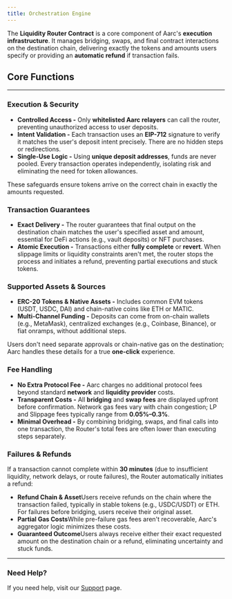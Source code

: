 ```yaml
---
title: Orchestration Engine
---
```


The **Liquidity Router Contract** is a core component of Aarc's **execution infrastructure**. It manages bridging, swaps, and final contract interactions on the destination chain, delivering exactly the tokens and amounts users specify or providing an **automatic refund** if transaction fails.

## Core Functions

---

### Execution & Security

- **Controlled Access -** Only **whitelisted Aarc relayers** can call the router, preventing unauthorized access to user deposits.
- **Intent Validation -** Each transaction uses an **EIP-712** signature to verify it matches the user's deposit intent precisely. There are no hidden steps or redirections.
- **Single-Use Logic -** Using **unique deposit addresses**, funds are never pooled. Every transaction operates independently, isolating risk and eliminating the need for token allowances.

These safeguards ensure tokens arrive on the correct chain in exactly the amounts requested.

### Transaction Guarantees

- **Exact Delivery -** The router guarantees that final output on the destination chain matches the user's specified asset and amount, essential for DeFi actions (e.g., vault deposits) or NFT purchases.
- **Atomic Execution -** Transactions either **fully complete** or **revert**. When slippage limits or liquidity constraints aren't met, the router stops the process and initiates a refund, preventing partial executions and stuck tokens.

### Supported Assets & Sources

- **ERC-20 Tokens & Native Assets -** Includes common EVM tokens (USDT, USDC, DAI) and chain-native coins like ETH or MATIC.
- **Multi-Channel Funding -** Deposits can come from on-chain wallets (e.g., MetaMask), centralized exchanges (e.g., Coinbase, Binance), or fiat onramps, without additional steps.

Users don't need separate approvals or chain-native gas on the destination; Aarc handles these details for a true **one-click** experience.

### Fee Handling

- **No Extra Protocol Fee -** Aarc charges no additional protocol fees beyond standard **network** and **liquidity provider** costs.
- **Transparent Costs -** All **bridging** and **swap fees** are displayed upfront before confirmation. Network gas fees vary with chain congestion; LP and Slippage fees typically range from **0.05%–0.3%**.
- **Minimal Overhead -** By combining bridging, swaps, and final calls into one transaction, the Router's total fees are often lower than executing steps separately.

### Failures & Refunds

If a transaction cannot complete within **30 minutes** (due to insufficient liquidity, network delays, or route failures), the Router automatically initiates a refund:

- **Refund Chain & Asset**Users receive refunds on the chain where the transaction failed, typically in stable tokens (e.g., USDC/USDT) or ETH. For failures before bridging, users receive their original asset.
- **Partial Gas Costs**While pre-failure gas fees aren't recoverable, Aarc's aggregator logic minimizes these costs.
- **Guaranteed Outcome**Users always receive either their exact requested amount on the destination chain or a refund, eliminating uncertainty and stuck funds.

---

### Need Help?

If you need help, visit our [Support](introduction/support) page.